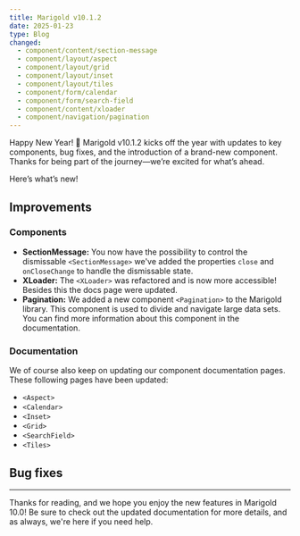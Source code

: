 ```yaml
---
title: Marigold v10.1.2
date: 2025-01-23
type: Blog
changed:
  - component/content/section-message
  - component/layout/aspect
  - component/layout/grid
  - component/layout/inset
  - component/layout/tiles
  - component/form/calendar
  - component/form/search-field
  - component/content/xloader
  - component/navigation/pagination
---
```


Happy New Year! 🥳 Marigold v10.1.2 kicks off the year with updates to key components, bug fixes, and the introduction of a brand-new component. Thanks for being part of the journey—we’re excited for what’s ahead.

Here’s what’s new!

## Improvements

### Components

- **SectionMessage:** You now have the possibility to control the dismissable `<SectionMessage>` we've added the properties `close` and `onCloseChange` to handle the dismissable state.
- **XLoader:** The `<XLoader>` was refactored and is now more accessible! Besides this the docs page were updated.
- **Pagination:** We added a new component `<Pagination>` to the Marigold library. This component is used to divide and navigate large data sets. You can find more information about this component in the documentation.

### Documentation

We of course also keep on updating our component documentation pages. These following pages have been updated:

- `<Aspect>`
- `<Calendar>`
- `<Inset>`
- `<Grid>`
- `<SearchField>`
- `<Tiles>`

## Bug fixes

---

Thanks for reading, and we hope you enjoy the new features in Marigold 10.0! Be sure to check out the updated documentation for more details, and as always, we're here if you need help.
